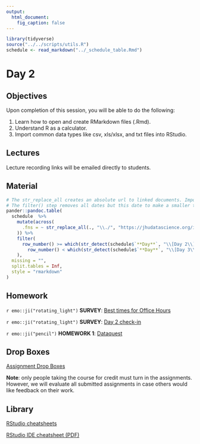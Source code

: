```yaml
---
output:
  html_document:
    fig_caption: false
---
```


```r
library(tidyverse)
source("../../scripts/utils.R")
schedule <- read_markdown("../_schedule_table.Rmd")
```

# Day 2

## Objectives

Upon completion of this session, you will be able to do the following:

1. Learn how to open and create RMarkdown files (.Rmd).
2. Understand R as a calculator.
3. Import common data types like csv, xls/xlsx, and txt files into RStudio.


## Lectures

Lecture recording links will be emailed directly to students.


## Material

```r
# The str_replace_all creates an absolute url to linked documents. Important because there are word and pdf rendered versions of the syllabus.
# The filter() step removes all dates but this date to make a smaller table.
pander::pandoc.table(
  schedule  %>%
    mutate(across(
      .fns = ~ str_replace_all(., "\\./", "https://jhudatascience.org/intro_to_r/")
    )) %>%
    filter(
      row_number() >= which(str_detect(schedule$`**Day**`, "\\[Day 2\\]")) &
        row_number() < which(str_detect(schedule$`**Day**`, "\\[Day 3\\]"))
    ),
  missing = "",
  split.tables = Inf,
  style = "rmarkdown"
)
``` 


## Homework

`r emo::ji("rotating_light")` **SURVEY**: [Best times for Office Hours](https://courseplus.jhu.edu/core/index.cfm/go/survey2:student.home/coid/18000/#!/surveyid/36566/surveyview)

`r emo::ji("rotating_light")` **SURVEY**: [Day 2 check-in](https://courseplus.jhu.edu/core/index.cfm/go/survey2:student.home/coid/18000/#!/surveyid/36570/surveyview) 

`r emo::ji("pencil")` **HOMEWORK 1**: [Dataquest](https://app.dataquest.io/login?target-url=%2Fm%2F499%2Fintroduction-to-programming-in-r) 


## Drop Boxes

[Assignment Drop Boxes](https://courseplus.jhu.edu/core/index.cfm/go/db:main/coid/18000/)

**Note**: only people taking the course for credit must turn in the assignments. However, we will evaluate all submitted assignments in case others would like feedback on their work.


## Library

[RStudio cheatsheets](https://www.rstudio.com/resources/cheatsheets/)

[RStudio IDE cheatsheet (PDF)](../../resources/rstudio_IDE_cheatsheet.pdf)
